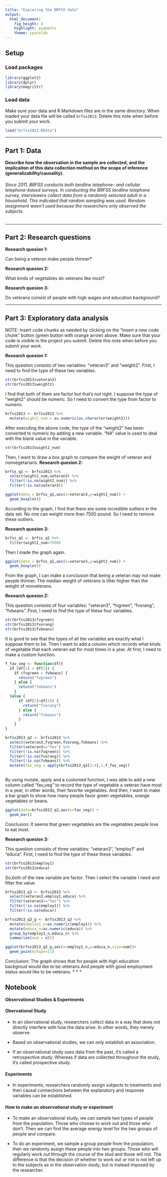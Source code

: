 ```yaml
---
title: "Exploring the BRFSS data"
output: 
  html_document: 
    fig_height: 4
    highlight: pygments
    theme: spacelab
---
```


## Setup

### Load packages

```r
library(ggplot2)
library(dplyr)
library(magrittr)
```

### Load data

Make sure your data and R Markdown files are in the same directory. When loaded
your data file will be called `brfss2013`. Delete this note when before you submit 
your work. 

```r
load("brfss2013.RData")
```


* * *

## Part 1: Data

**Describe how the observation in the sample are collected, and the implicaiton of this data collection method on the scope of inference (generalizability/causality).**

###### Since 2011, BRFSS conducts both landline telephone- and cellular telephone-based surveys. In conducting the BRFSS landline telephone survey, interviewers collect data from a randomly selected adult in a household. This indicated that random sampling was used. Random assignment wasn't used because the researchers only observed the subjects. 

* * *

## Part 2: Research questions

**Research quesion 1:**

Can being a veteran make people thinner?

**Research quesion 2:**

What kinds of vegetables do veterans like most?

**Research quesion 3:**

Do veterans consist of people with high wages and education background?

* * *

## Part 3: Exploratory data analysis

NOTE: Insert code chunks as needed by clicking on the "Insert a new code chunk" 
button (green button with orange arrow) above. Make sure that your code is visible
in the project you submit. Delete this note when before you submit your work.

**Research quesion 1:**

This question consists of two variables: "veteran3" and "weight2". First, I need to find the type of these two variables.

```r
str(brfss2013$veteran3)
str(brfss2013$weight2)
```

I find that both of them are factor but that's not right. I suppose the type of "weight2" should be numeric. So I need to convert the type from factor to numeric.

```r
brfss2013 <- brfss2013 %>%
  mutate(wight2_num = as.numeric(as.character(weight2)))
```

After executing the above code, the type of the "weight2" has been converted to numeric by adding a new variable. "NA" value is used to deal with the blank value in the variable.

```r
str(brfss2013$wight2_num)
```

Then, I want to draw a box graph to compare the weight of veteran and nonvegetarians.
**Research quesion 2:**

```r
brfss_q1 <- brfss2013 %>%
  select(wight2_num,veteran3) %>%
  filter(!is.na(wight2_num)) %>%
  filter(!is.na(veteran3))

ggplot(data = brfss_q1,aes(x=veteran3,y=wight2_num)) +
  geom_boxplot()
```

According to the graph, I find that there are some incredible outliers in the data set. No one can weight more than 7500 pound. So I need to remove these outliers.

**Research quesion 3:**

```r
brfss_q1 <- brfss_q1 %>%
  filter(wight2_num<7500)
```

Then I made the graph again.

```r
ggplot(data = brfss_q1,aes(x=veteran3,y=wight2_num)) +
  geom_boxplot()
```

From the graph, I can make a conclusion that being a veteran may not make people thinner. The median weight of veterans is litter higher than the weight of nonveterans.

**Research quesion 2:**

This question consists of four variables: "veteran3", "fvgreen", "fvorang", "fvbeans". First, I need to find the type of these four variables.

```r
str(brfss2013$fvgreen)
str(brfss2013$fvorang)
str(brfss2013$fvbeans)
```

It is good to see that the types of all the variables are exactly what I suppose them to be. Then I want to add a column which records what kinds of vegetable that each veteran eat for most times in a year. At first, I need to make a custom function.

```r
f_fav_veg <- function(df){
  if (df[1] > df[2]) {
    if (fvgreen > fvbeans) {
      return("fvgreen")
    } else {
      return("fvbeans")
    } 
  }else {
      if (df[2]>df[3]) {
        return("fvorang")
      } else {
        return("fvbeans")
      }
    }
}
```


```r
brfss2013_q2 <- brfss2013 %>%
  select(veteran3,fvgreen,fvorang,fvbeans) %>%
  filter(veteran3=="Yes") %>%
  filter(!is.na(fvgreen)) %>%
  filter(!is.na(fvorang)) %>%
  filter(!is.na(fvbeans)) %>%
  mutate(fav_veg = apply(brfss2013_q2[2:4],1,f_fav_veg))
  
```

By using mutate, apply and a customed function, I was able to add a new column called "fav_veg" to record the type of vegetable a veteran have most in a year, in other words, their favorite vegetables. And then, I want to make a bar graph to show how many people favor green vegetables, orange vegetables or beans.

```r
ggplot(data=brfss2013_q2,aes(x=fav_veg)) +
  geom_bar()
```

Conclusion: It seems that green vegetables are the vegetables people love to eat most.

**Research quesion 3:**

This question consists of three variables: "veteran3", "employ1" and "educa". First, I need to find the type of these these variables.

```r
str(brfss2013$employ1)
str(brfss2013$educa)
```

So,both of the new variable are factor. Then I select the variable I need and filter the value.

```r
brfss2013_q3 <- brfss2013 %>%
  select(veteran3,employ1,educa) %>%
  filter(veteran3=="Yes") %>%
  filter(!is.na(employ1)) %>%
  filter(!is.na(educa))
```


```r
brfss2013_q3_g <- brfss2013_q3 %>%
  mutate(employ1_n=as.numeric(employ1)) %>%
  mutate(educa_n=as.numeric(educa)) %>%
  group_by(employ1_n,educa_n) %>%
  summarise(num = n())

ggplot(brfss2013_q3_g,aes(x=employ1_n,y=educa_n,size=num))+
  geom_point(shape=21)
```

Conclusion:
The graph shows that for people with high education backgroud would like to be veterans.And people with good employment status would like to be veterans. 
* * *

## Notebook

**Observational Studies & Experiments**

#### Obervational Study

+ In an obervational study, researchers collect data in a way that does not directly interfere with how the data arise. In other words, they merely observe.

+ Based on observational studies, we can only establish an association.

+ If an observational study uses data from the past, it's called a retrospective study. Whereas if data are collected throughout the study, it's called prospective study.

#### Experiments

+ In experiments, researchers randomly assign subjects to treatments and then causal connections between the explanatory and response variables can be established.

#### How to make an observational study or experiment

+ To make an observational study, we can sample two types of people from the population. Those who choose to work out and those who don't. Then we can find the average energy level for the two groups of people and compare.

+ To do an experiment, we sample a group people from the population, then we randomly assign these people into two groups. Those who will regularly work out through the course of the stud and those will not. The difference is that the decision of whether to work out or not is not left up to the subjects as in the observation study, but is instead imposed by the researcher.
